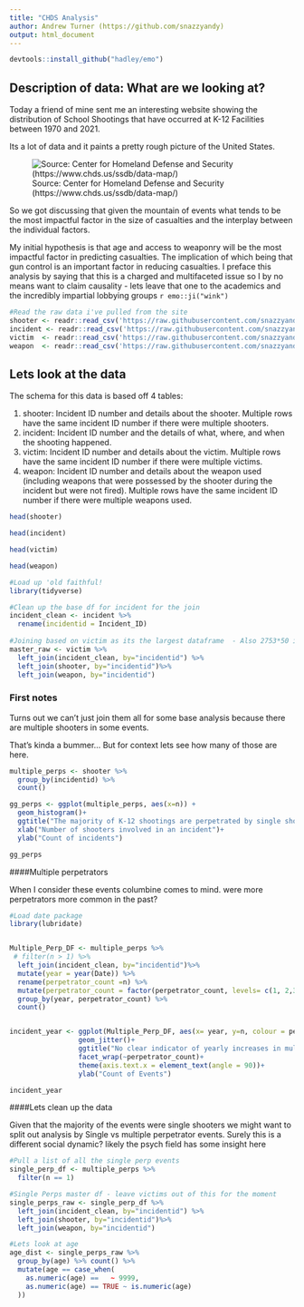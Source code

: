 ```yaml
---
title: "CHDS Analysis"
author: Andrew Turner (https://github.com/snazzyandy)
output: html_document
---
```

```r
devtools::install_github("hadley/emo")

```


## Description of data: What are we looking at?
Today a friend of mine sent me an interesting website showing the distribution of School Shootings that have occurred at K-12 Facilities between 1970 and 2021. 

Its a lot of data and it paints a pretty rough picture of the United States. 

![Source: Center for Homeland Defense and Security (https://www.chds.us/ssdb/data-map/)](https://raw.githubusercontent.com/snazzyandy/Modelling-and-EDA/main/CHDS%20Analysis/Figures/K-12%20Shooting%20Database%20Screenshot.png)

So we got discussing that given the mountain of events what tends to be the most impactful factor in the size of casualties and the interplay between the individual factors.

My initial hypothesis is that age and access to weaponry will be the most impactful factor in predicting casualties. The implication of which being that gun control is an important factor in reducing casualties. I preface this analysis by saying that this is a charged and multifaceted issue so I by no means want to claim causality - lets leave that one to the academics and the incredibly impartial lobbying groups  `r emo::ji("wink")`


```r
#Read the raw data i've pulled from the site 
shooter <- readr::read_csv('https://raw.githubusercontent.com/snazzyandy/Modelling-and-EDA/main/CHDS%20Analysis/Data/Shooter%20Table.csv')
incident <- readr::read_csv('https://raw.githubusercontent.com/snazzyandy/Modelling-and-EDA/main/CHDS%20Analysis/Data/Incident%20Table.csv')
victim  <- readr::read_csv('https://raw.githubusercontent.com/snazzyandy/Modelling-and-EDA/main/CHDS%20Analysis/Data/Victim%20Table.csv')
weapon  <- readr::read_csv('https://raw.githubusercontent.com/snazzyandy/Modelling-and-EDA/main/CHDS%20Analysis/Data/Weapon%20Table.csv')

```

## Lets look at the data

The schema for this data is based off 4 tables:

1. shooter: Incident ID number and details about the shooter. Multiple rows have the same incident ID number if there were multiple shooters.
2. incident: Incident ID number and the details of what, where, and when the shooting happened.
3. victim: Incident ID number and details about the victim. Multiple rows have the same incident ID number if there were multiple victims.
4. weapon: Incident ID number and details about the weapon used (including weapons that were possessed by the shooter during the incident but were not fired). Multiple rows have the same incident ID number if there were multiple weapons used.

```r
head(shooter)

head(incident)

head(victim)

head(weapon)
```

```r
#Load up 'old faithful!
library(tidyverse)

#Clean up the base df for incident for the join
incident_clean <- incident %>%
  rename(incidentid = Incident_ID)
  
#Joining based on victim as its the largest dataframe  - Also 2753*50 isnt a huge df (Not great - but also not huge)
master_raw <- victim %>%
  left_join(incident_clean, by="incidentid") %>%
  left_join(shooter, by="incidentid")%>%
  left_join(weapon, by="incidentid")

```

### First notes
Turns out we can't just join them all for some base analysis because there are multiple shooters in some events.

That's kinda a bummer...
But for context lets see how many of those are here.

```r
multiple_perps <- shooter %>%
  group_by(incidentid) %>%
  count() 

gg_perps <- ggplot(multiple_perps, aes(x=n)) +
  geom_histogram()+
  ggtitle("The majority of K-12 shootings are perpetrated by single shooters", subtitle = "Shootings in USA 1970-2021")+
  xlab("Number of shooters involved in an incident")+
  ylab("Count of incidents")

gg_perps

```

####Multiple perpetrators

When I consider these events columbine comes to mind. were more perpetrators more common in the past?


```r
#Load date package
library(lubridate)


Multiple_Perp_DF <- multiple_perps %>%
 # filter(n > 1) %>%
  left_join(incident_clean, by="incidentid")%>%
  mutate(year = year(Date)) %>%
  rename(perpetrator_count =n) %>%
  mutate(perpetrator_count = factor(perpetrator_count, levels= c(1, 2,3,4,5,6,7,8)))%>%
  group_by(year, perpetrator_count) %>%
  count()


incident_year <- ggplot(Multiple_Perp_DF, aes(x= year, y=n, colour = perpetrator_count))+
                 geom_jitter()+
                 ggtitle("No clear indicator of yearly increases in multiple perps", subtitle = "Note the recent increase in individual actors from 2010") +
                 facet_wrap(~perpetrator_count)+
                 theme(axis.text.x = element_text(angle = 90))+
                 ylab("Count of Events")  

incident_year


```
####Lets clean up the data

Given that the majority of the events were single shooters we might want to split out analysis by Single vs multiple perpetrator events. Surely this is a different social dynamic? likely the psych field has some insight here

```r
#Pull a list of all the single perp events
single_perp_df <- multiple_perps %>% 
  filter(n == 1)

#Single Perps master df - leave victims out of this for the moment
single_perps_raw <- single_perp_df %>%
  left_join(incident_clean, by="incidentid") %>%
  left_join(shooter, by="incidentid")%>%
  left_join(weapon, by="incidentid")

```


```r
#Lets look at age
age_dist <- single_perps_raw %>% 
  group_by(age) %>% count() %>% 
  mutate(age == case_when(
    as.numeric(age) ==   ~ 9999,
    as.numeric(age) == TRUE ~ is.numeric(age)
  ))

```
